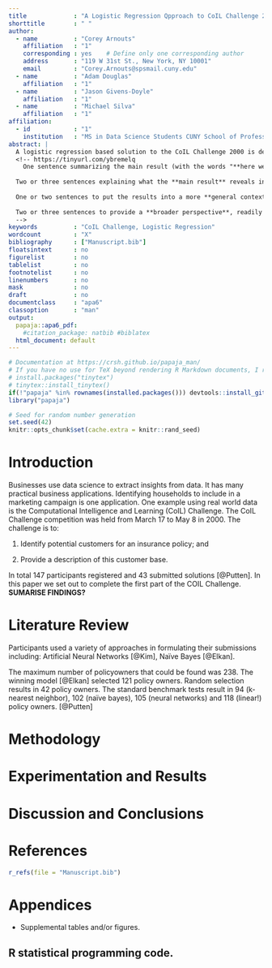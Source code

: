 ```yaml
---
title             : "A Logistic Regression Qpproach to CoIL Challenge 2000"
shorttitle        : " "
author: 
  - name          : "Corey Arnouts"
    affiliation   : "1"
    corresponding : yes    # Define only one corresponding author
    address       : "119 W 31st St., New York, NY 10001"
    email         : "Corey.Arnouts@spsmail.cuny.edu"
  - name          : "Adam Douglas"
    affiliation   : "1"
  - name          : "Jason Givens-Doyle"
    affiliation   : "1"
  - name          : "Michael Silva"
    affiliation   : "1"
affiliation:
  - id            : "1"
    institution   : "MS in Data Science Students CUNY School of Professional Studies"
abstract: |
  A logistic regression based solution to the CoIL Challenge 2000 is described. The challenge consists of correctly identifying potential customers for an insurance product, and describing their characteristics.
  <!-- https://tinyurl.com/ybremelq 
    One sentence summarizing the main result (with the words "**here we show**" or their equivalent).
  
  Two or three sentences explaining what the **main result** reveals in direct comparison to what was thought to be the case previously, or how the  main result adds to previous knowledge.
  
  One or two sentences to put the results into a more **general context**.
  
  Two or three sentences to provide a **broader perspective**, readily comprehensible to a scientist in any discipline.
  -->
keywords          : "CoIL Challenge, Logistic Regression"
wordcount         : "X"
bibliography      : ["Manuscript.bib"]
floatsintext      : no
figurelist        : no
tablelist         : no
footnotelist      : no
linenumbers       : no
mask              : no
draft             : no
documentclass     : "apa6"
classoption       : "man"
output:
  papaja::apa6_pdf:
    #citation_package: natbib #biblatex
  html_document: default
---
```


```r
# Documentation at https://crsh.github.io/papaja_man/
# If you have no use for TeX beyond rendering R Markdown documents, I recommend you use TinyTex.
# install.packages("tinytex")
# tinytex::install_tinytex()
if(!"papaja" %in% rownames(installed.packages())) devtools::install_github("crsh/papaja")
library("papaja")
```

```r
# Seed for random number generation
set.seed(42)
knitr::opts_chunk$set(cache.extra = knitr::rand_seed)
```

# Introduction
<!-- Describe the background and motivation of your problem.-->

Businesses use data science to extract insights from data.  It has many practical business applications.  Identifying households to include in a marketing campaign is one application.  One example using real world data is the Computational Intelligence and Learning (CoIL) Challenge. The CoIL Challenge competition was held from March 17 to May 8 in 2000.  The challenge is to:

1.  Identify potential customers for an insurance policy; and

2.  Provide a description of this customer base.

In total 147 participants registered and 43 submitted solutions [@Putten]. In this paper we set out to complete the first part of the COIL Challenge. **SUMARISE FINDINGS?**

# Literature Review

<!--Discuss how other researchers have addressed similar problems, what their achievements are, and what the advantage and drawbacks of each reviewed approach are. Explain how your investigation is similar or different to the state-of-theart. Please cite the relevant papers where appropriate.-->

Participants used a variety of approaches in formulating their submissions including: Artificial Neural Networks [@Kim], Naïve Bayes [@Elkan].


The maximum number of policyowners that could be found was 238.  The winning model [@Elkan] selected 121 policy owners. Random selection results in 42 policy owners. The standard benchmark tests result in 94 (k-nearest neighbor), 102 (naïve bayes), 105 (neural networks) and 118 (linear!) policy owners. [@Putten]

<!--
Other solutions (in alphabetical order):

3 Achim Lewandowski. How to detect potential customers. [ps.gz], [pdf]

4 Alexander Seewald. CoIL Challenge 2000 Submitted Solution. [ps.gz], [pdf]

5 A.P. White and W.Z. Liu. The CoIL Challenge: an Application of Classification Trees with Bootstrap Aggregation. [ps.gz], [pdf]

6 Andrew Greenyer. Coil 2000 Competition. The use of a learning classifier system JXCS. [ps.gz], [pdf]

7 Arnold Koudijs. CoIL Challenge 2000 Submission for the Description Task. [ps.gz], [pdf]

8 William M. Crocoll. Artificial Neural Network Portion of Coil Study. [ps.gz], [pdf]

9 Chris Leckie and Herman Ferra. COIL Challenge 2000 Description Task. [ps.gz], [pdf]

10 Gustavo Denicolay and Gaston Morales. CoIL Challenge 2000 Submission for the Description Task. [ps.gz] [pdf]

11 Dragan Gamberger. Solution based on ILLM confirmation rule. [ps.gz], [pdf]

12 János Abonyi, Hans Roubos. A Simple Fuzzy Classifier based on Inconsistency Analysis of Labeled Data. [ps.gz],[pdf]

13 Jonathan Carter. Coil 2000 Challenge Submission: Genetic Algorithms and Hill-climbers. [ps.gz], [pdf]

14 Juha Vesanto and Janne Sinkkonen. Submission for the CoIL Challenge 2000. [ps.gz], [pdf]

15 Mark-André Krogel. A Data Mining Case Study. [ps.gz],[pdf]

16 Michel Bera and Bertrand Lamy. Kxen at CoIL Challenge 2000. [ps.gz], [pdf]

17 Paul Rickets. CoIL Challenge 2000 submission. [ps.gz], [pdf]

18 Petr Mikšovský, Jirí Klema. COIL Challenge 2000. [ps.gz], [pdf]

19 Petri Kontkanen. CoIL 2000 Submission. [ps.gz], [pdf]

20 Philip Brierley. COIL 2000 Challenge: Characteristics of caravan insurance policy owners. [ps.gz] [pdf] 

21 Robert M. Simmonds. ACT Study report using Classification and Regression Tree (CART) Analysis. [ps.gz], [pdf]

22 S. Sathiya Keerthi and Chong Jin Ong. Solution of the CoIL Challenge 2000 Task Using Support Vector Machines. [ps.gz], [pdf] 

23 Serhiy Shtovba, Yakiv Mashnitskiy. The Backpropagation Multilayer Feedforward Neural Network Based Competition Task Solution.

24 Serhiy Shtovba. Phase Intervals and Genetic Algorithms Based Competition Task Solution. [ps.gz], [pdf]

25 Jurgen A. Doornik and Steve Moyle. LOGIT Modelling. [ps.gz], [pdf]

26 Thomas Martini Jorgensen and Christian Linneberg. Subspace Projections – an approach to variable selection and modeling. [ps.gz], [pdf]

27 Tom McKone and Curt Stenger. COIL CHALLENGE 2000 Submission. [ps.gz], [pdf]

28 Tomislav Šmuc. COIL 2000 Challenge Solution based on ILLM-SG Methodology. [ps.gz], [pdf]

29 Uzay Kaymak and Magne Setnes. Target Selection based on fuzzy clustering: a volume prototype approach to CoIL Challenge 2000. [ps.gz], [pdf]

-->


# Methodology

<!--Discuss the key aspects of your problem, data set and regression model(s). Given that you are working on real-world data, explain at a high-level your exploratory data analysis, how you prepared the data for regression modeling, your process for building regression models, and your model selection.

We report how we determined our sample size, all data exclusions (if any), all manipulations, and all measures in the study. <!-- 21-word solution (Simmons, Nelson & Simonsohn, 2012; retrieved from http://ssrn.com/abstract=2160588) -->

# Experimentation and Results

<!--Describe the specifics of what you did (data exploration, data preparation, model building, model selection, model evaluation, etc.), and what you found out (statistical analyses, interpretation and discussion of the results, etc.).

We used `r cite_r("Manuscript.bib")` for all our analyses.
-->

# Discussion and Conclusions

<!--Conclude your findings, limitations, and suggest areas for future work.-->

\newpage

# References
```r
r_refs(file = "Manuscript.bib")
```

\begingroup
\setlength{\parindent}{-0.5in}
\setlength{\leftskip}{0.5in}

<div id = "refs"></div>
\endgroup

\newpage

# Appendices

- Supplemental tables and/or figures.

## R statistical programming code.

```r
```
